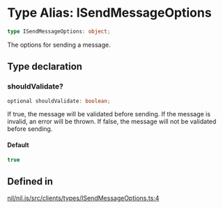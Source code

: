# Type Alias: ISendMessageOptions

```ts
type ISendMessageOptions: object;
```

The options for sending a message.

## Type declaration

### shouldValidate?

```ts
optional shouldValidate: boolean;
```

If true, the message will be validated before sending.
If the message is invalid, an error will be thrown.
If false, the message will not be validated before sending.

#### Default

```ts
true
```

## Defined in

[nil/nil.js/src/clients/types/ISendMessageOptions.ts:4](https://github.com/NilFoundation/nil.js/blob/08a7f90027b4c09b608245b19f15f6fb7ae1ff03/src/clients/types/ISendMessageOptions.ts#L4)

